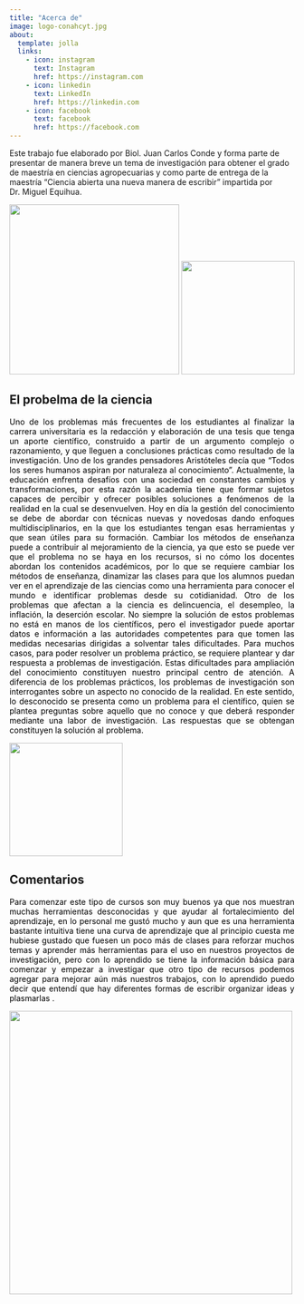 ```yaml
---
title: "Acerca de"
image: logo-conahcyt.jpg
about:
  template: jolla
  links:
    - icon: instagram
      text: Instagram
      href: https://instagram.com
    - icon: linkedin
      text: LinkedIn
      href: https://linkedin.com
    - icon: facebook
      text: facebook
      href: https://facebook.com
---
```


Este trabajo fue elaborado por Biol. Juan Carlos Conde y forma parte de presentar de manera breve un tema de investigación para obtener el grado de maestría en ciencias agropecuarias y como parte de entrega de la maestría "Ciencia abierta una nueva manera de escribir" impartida por Dr. Miguel Equihua.

![](uv.jpg){.lightbox width="300"}
![](images.png){.lightbox width="200"}

::: panel-tabset
## El probelma de la ciencia

::: {style="text-align: justify; color:black;"}
Uno de los problemas más frecuentes de los estudiantes al finalizar la carrera universitaria es la redacción y elaboración de una tesis que tenga un aporte científico, construido a partir de un argumento complejo o razonamiento, y que lleguen a conclusiones prácticas como resultado de la investigación. Uno de los grandes pensadores Aristóteles decía que “Todos los seres humanos aspiran por naturaleza al conocimiento”. Actualmente, la educación enfrenta desafíos con una sociedad en constantes cambios y transformaciones, por esta razón la academia tiene que formar sujetos capaces de percibir y ofrecer posibles soluciones a fenómenos de la realidad en la cual se desenvuelven. Hoy en día la gestión del conocimiento se debe de abordar con técnicas nuevas y novedosas dando enfoques multidisciplinarios, en la que los estudiantes tengan esas herramientas y que sean útiles para su formación. Cambiar los métodos de enseñanza puede a contribuir al mejoramiento de la ciencia, ya que esto se puede ver que el problema no se haya en los recursos, si no cómo los docentes abordan los contenidos académicos, por lo que se requiere cambiar los métodos de enseñanza, dinamizar las clases para que los alumnos puedan ver en el aprendizaje de las ciencias como una herramienta para conocer el mundo e identificar problemas desde su cotidianidad. Otro de los problemas que afectan a la ciencia es delincuencia, el desempleo, la inflación, la deserción escolar. No siempre la solución de estos problemas no está en manos de los científicos, pero el investigador puede aportar datos e información a las autoridades competentes para que tomen las medidas necesarias dirigidas a solventar tales dificultades. Para muchos casos, para poder resolver un problema práctico, se requiere plantear y dar respuesta a problemas de investigación. Estas dificultades para ampliación del conocimiento constituyen nuestro principal centro de atención. A diferencia de los problemas prácticos, los problemas de investigación son interrogantes sobre un aspecto no conocido de la realidad. En este sentido, lo desconocido se presenta como un problema para el científico, quien se plantea preguntas sobre aquello que no conoce y que deberá responder mediante una labor de investigación. Las respuestas que se obtengan constituyen la solución al problema.

![](problemas.jpg){.lightbox width="200"}
:::

## Comentarios

::: {style="text-align: justify; color:black;"}
Para comenzar este tipo de cursos son muy buenos ya que nos muestran muchas herramientas desconocidas y que ayudar al fortalecimiento del aprendizaje, en lo personal me gustó mucho y aun que es una herramienta bastante intuitiva tiene una curva de aprendizaje que al principio cuesta me hubiese gustado que fuesen un poco más de clases para reforzar muchos temas y aprender más herramientas para el uso en nuestros proyectos de investigación, pero con lo aprendido se tiene la información básica para comenzar y empezar a investigar que otro tipo de recursos podemos agregar para mejorar aún más nuestros trabajos, con lo aprendido puedo decir que entendí que hay diferentes formas de escribir organizar ideas y plasmarlas .

![](ciencia.jpg){width="500"}
:::
:::
